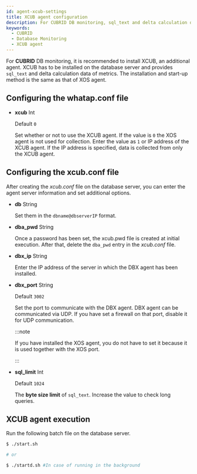 ```yaml
---
id: agent-xcub-settings
title: XCUB agent configuration
description: For CUBRID DB monitoring, sql_text and delta calculation data of the metrics are provided through installation of an additional agent, XCUB.
keywords:
  - CUBRID
  - Database Monitoring
  - XCUB agent
---
```


For **CUBRID** DB monitoring, it is recommended to install XCUB, an additional agent. XCUB has to be installed on the database server and provides `sql_text` and delta calculation data of metrics. The installation and start-up method is the same as that of XOS agent.

## Configuring the whatap.conf file

- **xcub** <span class='type'>Int</span>

  Default `0`

  Set whether or not to use the XCUB agent. If the value is `0` the XOS agent is not used for collection. Enter the value as `1` or IP address of the XCUB agent. If the IP address is specified, data is collected from only the XCUB agent.

## Configuring the xcub.conf file

After creating the *xcub.conf* file on the database server, you can enter the agent server information and set additional options.

- **db** <span class='type'>String</span>

  Set them in the `dbname@dbserverIP` format.

- **dba_pwd** <span class='type'>String</span>

  Once a password has been set, the xcub.pwd file is created at initial execution. After that, delete the `dba_pwd` entry in the *xcub.conf* file.
    

- **dbx_ip** <span class='type'>String</span>

  Enter the IP address of the server in which the DBX agent has been installed.
    

- **dbx_port** <span class='type'>String</span>

  Default `3002`

  Set the port to communicate with the DBX agent. DBX agent can be communicated via UDP. If you have set a firewall on that port, disable it for UDP communication.

  :::note

  If you have installed the XOS agent, you do not have to set it because it is used together with the XOS port.

  :::
    

- **sql_limit** <span class='type'>Int</span>

  Default `1024`

  The **byte size limit** of `sql_text`. Increase the value to check long queries.

## XCUB agent execution

Run the following batch file on the database server.

```bash title='start.sh'
$ ./start.sh

# or

$ ./startd.sh #In case of running in the background
```
